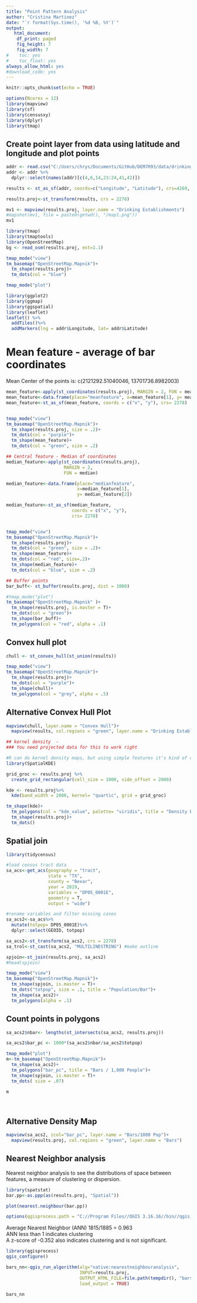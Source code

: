 ```yaml
---
title: "Point Pattern Analysis"
author: "Cristina Martinez"
date: "`r format(Sys.time(), '%d %B, %Y')`"
output:
   html_document:
    df_print: paged
    fig_height: 7
    fig_width: 7
#    toc: yes
#    toc_float: yes
always_allow_html: yes
#download_code: yes    
---
```


```r
knitr::opts_chunk$set(echo = TRUE)
```

```r
options(Ncores = 12)
library(mapview)
library(sf)
library(censusxy)
library(dplyr)
library(tmap)
```

## Create point layer from data using latitude and longitude and plot points
```r
addr <- read.csv("C:/Users/chrys/Documents/GitHub/DEM7093/data/drinking_places_dt.csv")
addr <- addr %>%
  dplyr::select(names(addr)[c(4,6,14,23:24,41,42)])

results <- st_as_sf(addr, coords=c("Longitude", "Latitude"), crs=4269, agr="constant")

results.proj<-st_transform(results, crs = 2278)
```

```r
mv1 <- mapview(results.proj, layer.name = "Drinking Establishments")
#mapshot(mv1, file = paste0(getwd(), "/map1.png"))
mv1
```

```r
library(tmap)
library(tmaptools)
library(OpenStreetMap)
bg <- read_osm(results.proj, ext=1.1)

tmap_mode("view")
tm_basemap("OpenStreetMap.Mapnik")+
  tm_shape(results.proj)+
  tm_dots(col = "blue")

tmap_mode("plot")
```

```r
library(ggplot2)
library(ggmap)
library(ggspatial)
library(leaflet)
leaflet() %>%
  addTiles()%>%
  addMarkers(lng = addr$Longitude, lat= addr$Latitude)

```

# Mean feature - average of bar coordinates
Mean Center of the points is:
c(2121292.51040046, 13701736.8982003)
```r
mean_feature<-apply(st_coordinates(results.proj), MARGIN = 2, FUN = mean)
mean_feature<-data.frame(place="meanfeature", x=mean_feature[1], y= mean_feature[2])
mean_feature<-st_as_sf(mean_feature, coords = c("x", "y"), crs= 2278)


tmap_mode("view")
tm_basemap("OpenStreetMap.Mapnik")+
  tm_shape(results.proj, size = .2)+
  tm_dots(col = "purple")+
  tm_shape(mean_feature)+
  tm_dots(col = "green", size = .2)
```

```r
## Central feature - Median of coordinates
median_feature<-apply(st_coordinates(results.proj),
                      MARGIN = 2,
                      FUN = median)

median_feature<-data.frame(place="medianfeature",
                           x=median_feature[1],
                           y= median_feature[2])

median_feature<-st_as_sf(median_feature,
                         coords = c("x", "y"),
                         crs= 2278)


tmap_mode("view")
tm_basemap("OpenStreetMap.Mapnik")+
  tm_shape(results.proj)+
  tm_dots(col = "green", size = .2)+
  tm_shape(mean_feature)+
  tm_dots(col = "red", size=.2)+
  tm_shape(median_feature)+
  tm_dots(col = "blue", size = .2)

```
```r
## Buffer points
bar_buff<- st_buffer(results.proj, dist = 1000)

#tmap_mode("plot")
tm_basemap("OpenStreetMap.Mapnik" )+
  tm_shape(results.proj, is.master = T)+
  tm_dots(col = "green")+
  tm_shape(bar_buff)+
  tm_polygons(col = "red", alpha = .1)

```

## Convex hull plot 
```r
chull <- st_convex_hull(st_union(results))

tmap_mode("view")
tm_basemap("OpenStreetMap.Mapnik")+
  tm_shape(results.proj)+
  tm_dots(col = "purple")+
  tm_shape(chull)+
  tm_polygons(col = "grey", alpha = .5)
```

## Alternative Convex Hull Plot
```r
mapview(chull, layer.name = "Convex Hull")+
  mapview(results, col.regions = "green", layer.name = "Drinking Establishments")
```

```r
## kernel density  - 
### You need projected data for this to work right

#R can do kernel density maps, but using simple features it's kind of complicated. Here is one way to do this using the `SpatialKDE` package:
library(SpatialKDE)

grid_groc <- results.proj %>%
  create_grid_rectangular(cell_size = 1000, side_offset = 2000)

kde <- results.proj%>%
  kde(band_width = 2000, kernel= "quartic", grid = grid_groc)

tm_shape(kde)+
  tm_polygons(col = "kde_value", palette= "viridis", title = "Density Estimate")+
  tm_shape(results.proj)+
  tm_dots()

```
## Spatial join 

```r
library(tidycensus)

#load census tract data
sa_acs<-get_acs(geography = "tract",
                state = "TX",
                county = "Bexar", 
                year = 2019,
                variables = "DP05_0001E",
                geometry = T, 
                output = "wide")

#rename variables and filter missing cases
sa_acs2<-sa_acs%>%
  mutate(totpop= DP05_0001E)%>%
  dplyr::select(GEOID, totpop)

sa_acs2<-st_transform(sa_acs2, crs = 2278)
sa_trol<-st_cast(sa_acs2, "MULTILINESTRING") #make outline
```

```r
spjoin<-st_join(results.proj, sa_acs2)
#head(spjoin)

tmap_mode("view")
tm_basemap("OpenStreetMap.Mapnik")+
  tm_shape(spjoin, is.master = T)+
  tm_dots("totpop", size = .1, title = "Population/Bar")+
  tm_shape(sa_acs2)+
  tm_polygons(alpha = .1)
```

## Count points in polygons 

```r
sa_acs2$nbar<- lengths(st_intersects(sa_acs2, results.proj))

sa_acs2$bar_pc <- 1000*(sa_acs2$nbar/sa_acs2$totpop)

tmap_mode("plot")
m<-tm_basemap("OpenStreetMap.Mapnik")+
  tm_shape(sa_acs2)+
  tm_polygons("bar_pc", title = "Bars / 1,000 People")+
  tm_shape(spjoin, is.master = T)+
  tm_dots( size = .07)

m
```



</br>



## Alternative Density Map 
```r
mapview(sa_acs2, zcol="bar_pc", layer.name = "Bars/1000 Pop")+
  mapview(results.proj, col.regions = "green", layer.name = "Bars")
```

## Nearest Neighbor analysis

Nearest neighbor analysis to see the distributions of space between features, a measure of clustering or dispersion.

```r
library(spatstat)
bar.pp<-as.ppp(as(results.proj, "Spatial"))

plot(nearest.neighbour(bar.pp))
```

```r
options(qgisprocess.path = "C://Program Files//QGIS 3.16.16//bin//qgis_process-qgis-ltr.bat" )
```

Average Nearest Neighbor (ANN) 1815/1885 = 0.963
<br/>ANN less than 1 indicates clustering 
</br>A z-score of -0.352 also indicates clustering and is not significant.

```r

library(qgisprocess)
qgis_configure()

bars_nn<-qgis_run_algorithm(alg="native:nearestneighbouranalysis",
                            INPUT=results.proj,
                            OUTPUT_HTML_FILE=file.path(tempdir(), "barsnn.html"),
                            load_output = TRUE)
```
```r
bars_nn
```


